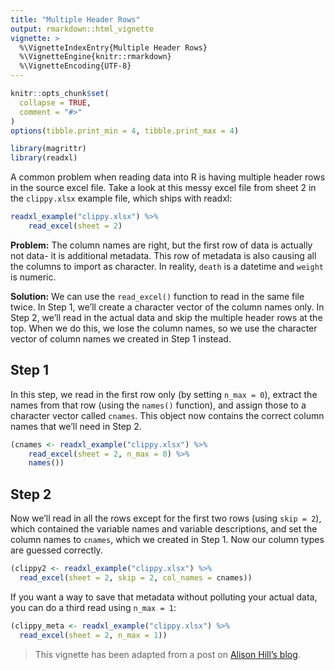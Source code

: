 ```yaml
---
title: "Multiple Header Rows"
output: rmarkdown::html_vignette
vignette: >
  %\VignetteIndexEntry{Multiple Header Rows}
  %\VignetteEngine{knitr::rmarkdown}
  %\VignetteEncoding{UTF-8}
---
```


```r
knitr::opts_chunk$set(
  collapse = TRUE,
  comment = "#>"
)
options(tibble.print_min = 4, tibble.print_max = 4)
```

```r
library(magrittr)
library(readxl)
```

A common problem when reading data into R is having multiple header rows in the source excel file. Take a look at this messy excel file from sheet 2 in the `clippy.xlsx` example file, which ships with readxl:

```r
readxl_example("clippy.xlsx") %>% 
    read_excel(sheet = 2)
```

**Problem:** The column names are right, but the first row of data is actually not data- it is additional metadata. This row of metadata is also causing all the columns to import as character. In reality, `death` is a datetime and `weight` is numeric.

**Solution:** We can use the `read_excel()` function to read in the same file twice. In Step 1, we’ll create a character vector of the column names only. In Step 2, we’ll read in the actual data and skip the multiple header rows at the top. When we do this, we lose the column names, so we use the character vector of column names we created in Step 1 instead.

## Step 1

In this step, we read in the first row only (by setting `n_max = 0`), extract the names from that row (using the `names()` function), and assign those to a character vector called `cnames`. This object now contains the correct column names that we’ll need in Step 2.

```r
(cnames <- readxl_example("clippy.xlsx") %>% 
    read_excel(sheet = 2, n_max = 0) %>% 
    names())
```

## Step 2

Now we'll read in all the rows except for the first two rows (using `skip = 2`), which contained the variable names and variable descriptions, and set the column names to `cnames`, which we created in Step 1. Now our column types are guessed correctly.

```r
(clippy2 <- readxl_example("clippy.xlsx") %>% 
  read_excel(sheet = 2, skip = 2, col_names = cnames))
```


If you want a way to save that metadata without polluting your actual data, you can do a third read using `n_max = 1`:

```r
(clippy_meta <- readxl_example("clippy.xlsx") %>% 
  read_excel(sheet = 2, n_max = 1))
```


> This vignette has been adapted from a post on [Alison Hill's blog](https://www.apreshill.com/blog/2018-07-multiple-headers/).

